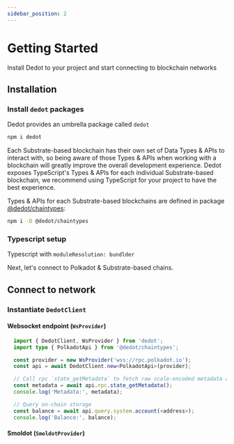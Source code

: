 ```yaml
---
sidebar_position: 2
---
```

# Getting Started

Install Dedot to your project and start connecting to blockchain networks

## Installation

### Install `dedot` packages

Dedot provides an umbrella package called `dedot`

```bash npm2yarn
npm i dedot
```

Each Substrate-based blockchain has their own set of Data Types & APIs to interact with, so being aware of those Types & APIs when working with a blockchain will greatly improve the overall development experience. Dedot exposes TypeScript's Types & APIs for each individual Substrate-based blockchain, we recommend using TypeScript for your project to have the best experience.

Types & APIs for each Substrate-based blockchains are defined in package [@dedot/chaintypes](https://github.com/dedotdev/chaintypes):

```bash npm2yarn
npm i -D @dedot/chaintypes
```

### Typescript setup
Typescript with `moduleResolution: bundlder`

Next, let's connect to Polkadot & Substrate-based chains.

## Connect to network

### Instantiate `DedotClient`
#### Websocket endpoint (`WsProvider`)
```typescript
  import { DedotClient, WsProvider } from 'dedot';
  import type { PolkadotApi } from '@dedot/chaintypes';

  const provider = new WsProvider('wss://rpc.polkadot.io');
  const api = await DedotClient.new<PolkadotApi>(provider);

  // Call rpc `state_getMetadata` to fetch raw scale-encoded metadata and decode it.
  const metadata = await api.rpc.state_getMetadata();
  console.log('Metadata:', metadata);

  // Query on-chain storage
  const balance = await api.query.system.account(<address>);
  console.log('Balance:', balance);
```
#### Smoldot (`SmoldotProvider`)
